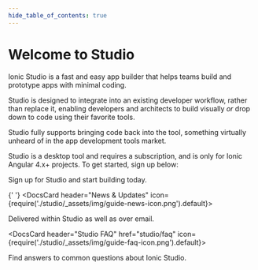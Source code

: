 ```yaml
---
hide_table_of_contents: true
---
```



# Welcome to Studio

Ionic Studio is a fast and easy app builder that helps teams build and prototype apps with minimal coding.

Studio is designed to integrate into an existing developer workflow, rather than replace it, enabling developers and architects to build visually _or_ drop down to code using their favorite tools.

Studio
fully supports bringing code back into the tool, something virtually unheard of in the app development tools market.

Studio is a desktop tool and requires a subscription, and is only for Ionic Angular 4.x+ projects. To get started, sign up below:

<DocsCards class="static-width">
  <DocsCard header="Get Studio" href="https://ionicframework.com/studio?utm_source=docs&utm_medium=website&utm_campaign=studio%20launch" icon={require('./studio/_assets/img/guide-installation-icon.png').default}>
    <p>Sign up for Studio and start building today.</p>
  </DocsCard>

{' '}
<DocsCard header="News & Updates" icon={require('./studio/_assets/img/guide-news-icon.png').default}>
  <p>Delivered within Studio as well as over email.</p>
</DocsCard>

  <DocsCard header="Studio FAQ" href="studio/faq" icon={require('./studio/_assets/img/guide-faq-icon.png').default}>
    <p>Find answers to common questions about Ionic Studio.</p>
  </DocsCard>
</DocsCards>
